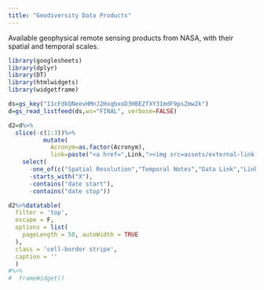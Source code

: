 ```yaml
---
title: "Geodiversity Data Products"
---
```


Available geophysical remote sensing products from NASA, with their spatial and temporal scales. 


```r
library(googlesheets)
library(dplyr)
library(DT)
library(htmlwidgets)
library(widgetframe)

ds=gs_key("11cFdkQNeevHMnJ2HxqbxoD3HBEZfXY31mdF9psZmw2k")
d=gs_read_listfeed(ds,ws="FINAL", verbose=FALSE)

d2=d%>%
  slice(-c(1:3))%>%
          mutate(
            Acronym=as.factor(Acronym),
            link=paste("<a href=",Link,"><img src=assets/external-link.png width=15 height=15 </img></a>"))%>%
    select(
      -one_of(c("Spatial Resolution","Temporal Notes","Data Link","Link","Lithosphere")),
      -starts_with("X"),
      -contains("date start"),
      -contains("date stop"))

d2%>%datatable(
  filter = 'top', 
  escape = F,
  options = list(
    pageLength = 50, autoWidth = TRUE
  ),
  class = 'cell-border stripe',
  caption = ''
  )
#%>%
#  frameWidget()
```

